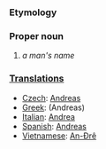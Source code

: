 ===Etymology===

===Proper noun===
#''a man's name''
===[[Translations]]===
*[[Czech]]: [[Andreas]]
*[[Greek]]: (Andreas)
*[[Italian]]: [[Andrea]]
*[[Spanish]]: [[Andreas]]
*[[Vietnamese]]: [[An-Đrê]]